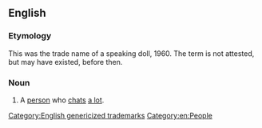 ==English==

===Etymology===
This was the trade name of a speaking doll, 1960. {{qualifier|See [[w:Chatty Cathy|Wikipedia's article on Chatty Cathy]].}} The term is not attested, but may have existed, before then.

===Noun===
{{en-noun|head=[[chatty|Chatty]] [[Cathy]]|Chatty Cathies}}
# A [[person]] who [[chat]]s [[a lot]].

[[Category:English genericized trademarks]]
[[Category:en:People]]